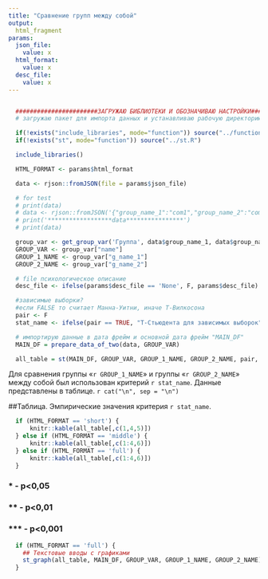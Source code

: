 ```yaml
---
title: "Сравнение групп между собой"
output:
  html_fragment
params:
  json_file:
    value: x
  html_format:
    value: x
  desc_file:
    value: x
---
```


```r
```

```r
  #######################ЗАГРУЖАЮ БИБЛИОТЕКИ И ОБОЗНАЧИВАЮ НАСТРОЙКИ#######################
  # загружаю пакет для импорта данных и устанавливаю рабочую директорию

  if(!exists("include_libraries", mode="function")) source("../functions.R")
  if(!exists("st", mode="function")) source("../st.R")

  include_libraries()

  HTML_FORMAT <- params$html_format

  data <- rjson::fromJSON(file = params$json_file)

  # for test 
  # print(data)
  # data <- rjson::fromJSON('{"group_name_1":"com1","group_name_2":"com2","group_count_1":4,"group_count_2":6,"group_data_1":{"com1":{"1":5,"2":6,"3":876,"4":0},"com2":{"1":6,"2":6,"3":87,"4":0},"com3":{"1":6,"2":86,"3":7676,"4":0}},"group_data_2":{"com1":{"1":567,"2":8,"3":87,"4":78,"5":87,"6":87},"com2":{"1":76,"2":8,"3":87,"4":87,"5":7887,"6":77},"com3":{"1":87,"2":8787,"3":8778,"4":7887,"5":87,"6":7}}}')
  # print('******************data****************')
  # print(data)

  group_var <- get_group_var('Группа', data$group_name_1, data$group_name_2)
  GROUP_VAR <- group_var["name"]
  GROUP_1_NAME <- group_var["g_name_1"]
  GROUP_2_NAME <- group_var["g_name_2"]

  # file психологическое описание
  desc_file <- ifelse(params$desc_file == 'None', F, params$desc_file)

  #зависимые выборки?
  #если FALSE то считает Манна-Уитни, иначе Т-Вилкосона
  pair <- F
  stat_name <- ifelse(pair == TRUE, "Т-Стьюдента для зависимых выборок", "Т-Стьюдента для независимых выборок")

  # импортирую данные в дата фрейм и основной дата фрейм "MAIN_DF"
  MAIN_DF = prepare_data_of_two(data, GROUP_VAR)

  all_table = st(MAIN_DF, GROUP_VAR, GROUP_1_NAME, GROUP_2_NAME, pair, desc_file)
```

Для сравнения группы «`r GROUP_1_NAME`» и группы «`r GROUP_2_NAME`» между собой был использован критерий `r stat_name`. Данные представлены в таблице.
`r cat("\n", sep = "\n")`

##Таблица. Эмпирические значения критерия `r stat_name`.

```r
  if (HTML_FORMAT == 'short') {
      knitr::kable(all_table[,c(1,4,5)])
  } else if (HTML_FORMAT == 'middle') {
      knitr::kable(all_table[,c(1:4,6)])
  } else if (HTML_FORMAT == 'full') {
      knitr::kable(all_table[,c(1:4,6)])
  }
```

### * - p<0,05
### ** - p<0,01
### *** - p<0,001

```r
  if (HTML_FORMAT == 'full') {
    ## Текстовые вводы с графиками
    st_graph(all_table, MAIN_DF, GROUP_VAR, GROUP_1_NAME, GROUP_2_NAME)
  }
```